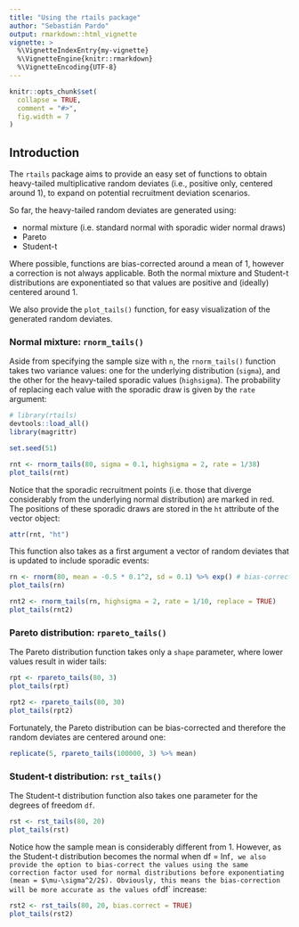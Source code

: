 ```yaml
---
title: "Using the rtails package"
author: "Sebastián Pardo"
output: rmarkdown::html_vignette
vignette: >
  %\VignetteIndexEntry{my-vignette}
  %\VignetteEngine{knitr::rmarkdown}
  %\VignetteEncoding{UTF-8}
---
```


```r
knitr::opts_chunk$set(
  collapse = TRUE,
  comment = "#>",
  fig.width = 7
)
```

## Introduction

The `rtails` package aims to provide an easy set of functions to obtain
heavy-tailed multiplicative random deviates (i.e., positive only, centered around 1), 
to expand on potential recruitment deviation scenarios.

So far, the heavy-tailed random deviates are generated using: 

- normal mixture (i.e. standard normal with sporadic wider normal draws)
- Pareto
- Student-t

Where possible, functions are bias-corrected around a mean of 1, however a 
correction is not always applicable. Both the normal mixture and Student-t
distributions are exponentiated so that values are positive and (ideally)
centered around 1.

We also provide the `plot_tails()` function, for easy visualization of the 
generated random deviates.

### Normal mixture: `rnorm_tails()`

Aside from specifying the sample size with `n`, the `rnorm_tails()` function takes
two variance values: one for the underlying distribution (`sigma`), and the other
for the heavy-tailed sporadic values (`highsigma`). The probability of replacing each 
value with the sporadic draw is given by the `rate` argument:

```r
# library(rtails)
devtools::load_all()
library(magrittr)
```

```r
set.seed(51)

rnt <- rnorm_tails(80, sigma = 0.1, highsigma = 2, rate = 1/38)
plot_tails(rnt)
```

Notice that the sporadic recruitment points (i.e. those that diverge considerably
from the underlying normal distribution) are marked in red. The positions of 
these sporadic draws are stored in the `ht` attribute of the vector object:
```r
attr(rnt, "ht")
```

This function also takes as a first argument a vector of random deviates that
is updated to include sporadic events:

```r
rn <- rnorm(80, mean = -0.5 * 0.1^2, sd = 0.1) %>% exp() # bias-corrected mean
plot_tails(rn)

rnt2 <- rnorm_tails(rn, highsigma = 2, rate = 1/10, replace = TRUE)
plot_tails(rnt2)
```

### Pareto distribution: `rpareto_tails()`

The Pareto distribution function takes only a `shape` parameter, where
lower values result in wider tails:

```r
rpt <- rpareto_tails(80, 3)
plot_tails(rpt)

rpt2 <- rpareto_tails(80, 30)
plot_tails(rpt2)
```

Fortunately, the Pareto distribution can be bias-corrected and therefore
the random deviates are centered around one:

```r
replicate(5, rpareto_tails(100000, 3) %>% mean)
```

### Student-t distribution: `rst_tails()`

The Student-t distribution function also takes one parameter for the degrees
of freedom `df`. 

```r
rst <- rst_tails(80, 20)
plot_tails(rst)
```

Notice how the sample mean is considerably different from 1. However, as the 
Student-t distribution becomes the normal when df = Inf`, we also
provide the option to bias-correct the values using the same correction factor used
for normal distributions before exponentiating (mean = $\mu-\sigma^2/2$). Obviously,
this means the bias-correction will be more accurate as the values of `df` increase:

```r
rst2 <- rst_tails(80, 20, bias.correct = TRUE)
plot_tails(rst2)
```

